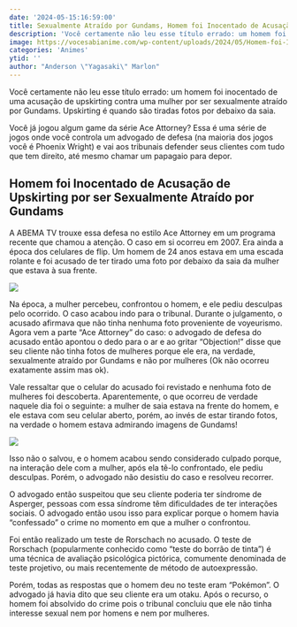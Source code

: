 ```yaml
---
date: '2024-05-15:16:59:00'
title: Sexualmente Atraído por Gundams, Homem foi Inocentado de Acusação de Upskirting
description: 'Você certamente não leu esse título errado: um homem foi inocentado de uma acusação de upskirting contra uma mulher por ser sexualmente atraído por Gundams. Upskirting é quando são tiradas fotos por debaixo da saia.'
image: https://vocesabianime.com/wp-content/uploads/2024/05/Homem-foi-Inocentado-de-Acusacao-de-upskirting-por-ser-Sexualmente-Atraido-por-Gundans.jpg
categories: 'Animes'
ytid: ''
author: "Anderson \"Yagasaki\" Marlon"
---
```


Você certamente não leu esse título errado: um homem foi inocentado de uma acusação de upskirting contra uma mulher por ser sexualmente atraído por Gundams. Upskirting é quando são tiradas fotos por debaixo da saia.

Você já jogou algum game da série Ace Attorney? Essa é uma série de jogos onde você controla um advogado de defesa (na maioria dos jogos você é Phoenix Wright) e vai aos tribunais defender seus clientes com tudo que tem direito, até mesmo chamar um papagaio para depor.

## Homem foi Inocentado de Acusação de Upskirting por ser Sexualmente Atraído por Gundams
A ABEMA TV trouxe essa defesa no estilo Ace Attorney em um programa recente que chamou a atenção. O caso em si ocorreu em 2007. Era ainda a época dos celulares de flip. Um homem de 24 anos estava em uma escada rolante e foi acusado de ter tirado uma foto por debaixo da saia da mulher que estava à sua frente.

![](https://vocesabianime.com/wp-content/uploads/2024/05/Homem-foi-inocentado-de-upsskirting-por-ser-sexualmente-atraido-por-gundans-2.jpg)

Na época, a mulher percebeu, confrontou o homem, e ele pediu desculpas pelo ocorrido. O caso acabou indo para o tribunal. Durante o julgamento, o acusado afirmava que não tinha nenhuma foto proveniente de voyeurismo. Agora vem a parte “Ace Attorney” do caso: o advogado de defesa do acusado então apontou o dedo para o ar e ao gritar “Objection!” disse que seu cliente não tinha fotos de mulheres porque ele era, na verdade, sexualmente atraído por Gundams e não por mulheres (Ok não ocorreu exatamente assim mas ok).

Vale ressaltar que o celular do acusado foi revistado e nenhuma foto de mulheres foi descoberta. Aparentemente, o que ocorreu de verdade naquele dia foi o seguinte: a mulher de saia estava na frente do homem, e ele estava com seu celular aberto, porém, ao invés de estar tirando fotos, na verdade o homem estava admirando imagens de Gundams!

![](https://vocesabianime.com/wp-content/uploads/2024/05/Homem-foi-inocentado-de-upsskirting-por-ser-sexualmente-atraido-por-gundans-1.jpg)

Isso não o salvou, e o homem acabou sendo considerado culpado porque, na interação dele com a mulher, após ela tê-lo confrontado, ele pediu desculpas. Porém, o advogado não desistiu do caso e resolveu recorrer.

O advogado então suspeitou que seu cliente poderia ter síndrome de Asperger, pessoas com essa síndrome têm dificuldades de ter interações sociais. O advogado então usou isso para explicar porque o homem havia “confessado” o crime no momento em que a mulher o confrontou.

Foi então realizado um teste de Rorschach no acusado. O teste de Rorschach (popularmente conhecido como “teste do borrão de tinta”) é uma técnica de avaliação psicológica pictórica, comumente denominada de teste projetivo, ou mais recentemente de método de autoexpressão.

Porém, todas as respostas que o homem deu no teste eram “Pokémon”. O advogado já havia dito que seu cliente era um otaku. Após o recurso, o homem foi absolvido do crime pois o tribunal concluiu que ele não tinha interesse sexual nem por homens e nem por mulheres.
